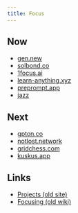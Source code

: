 ```yaml
---
title: Focus
---
```


## Now

- [gen.new](https://gen.new)
- [solbond.co](https://solbond.co)
- [1focus.ai](https://1focus.ai)
- [learn-anything.xyz](https://learn-anything.xyz)
- [preprompt.app](https://prepromt.app)
- [jazz](https://jazz.tools)

## Next

- [gpton.co](https://gpton.co)
- [notlost.network](https://notlost.network)
- [gridchess.com](https://gridchess.com)
- [kuskus.app](https://kuskus.app)

## Links

- [Projects (old site)](https://23-personal.nikiv.dev/projects)
- [Focusing (old wiki)](https://wiki.nikiv.dev/focusing)
